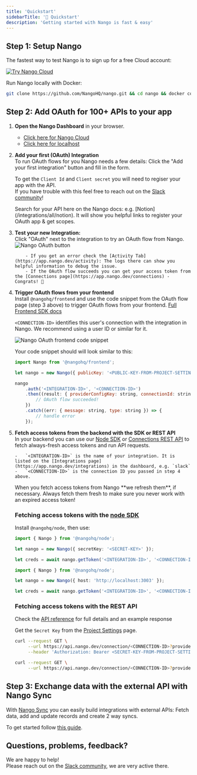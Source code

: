 ```yaml
---
title: 'Quickstart'
sidebarTitle: '🚀 Quickstart'
description: 'Getting started with Nango is fast & easy'
---
```


## Step 1: Setup Nango

<Tabs>
<Tab title="Nango Cloud">

The fastest way to test Nango is to sign up for a free Cloud account:

[![Try Nango Cloud](/images/nango-deploy-button.svg)](https://app.nango.dev/signup)

</Tab>

<Tab title="Localhost">

Run Nango locally with Docker:

```bash
git clone https://github.com/NangoHQ/nango.git && cd nango && docker compose up
```

</Tab>

</Tabs>

## Step 2: Add OAuth for 100+ APIs to your app

1.  **Open the Nango Dashboard** in your browser.

    -   [Click here for Nango Cloud](https://app.nango.dev/integrations)
    -   [Click here for localhost](http://localhost:3003/integrations)

2.  **Add your first (OAuth) Integration**  
    To run OAuth flows for you Nango needs a few details: Click the "Add your first integration" button and fill in the form.

    To get the `Client Id` and `Client secret` you will need to regiser your app with the API.  
    If you have trouble with this feel free to reach out on the [Slack community](https://www.nango.dev/slack)!

    <Tip>
        Search for your API here on the Nango docs: e.g. [Notion](/integrations/all/notion). It will show you helpful links to register your OAuth app & get
        scopes.
    </Tip>

3.  **Test your new Integration:**  
    Click "OAuth" next to the integration to try an OAuth flow from Nango.
    ![Nango OAuth button](/images/quickstart/nango-oauth-button.png)

            - If you get an error check the [Activity Tab](https://app.nango.dev/activity): The logs there can show you helpful information to debug the issue.
            - If the OAuth flow succeeds you can get your access token from the [Connections page](https://app.nango.dev/connections) - Congrats! 🎉

4.  **Trigger OAuth flows from your frontend**  
    Install `@nangohq/frontend` and use the code snippet from the OAuth flow page (step 3 above) to trigger OAuth flows from your frontend. [Full Frontend SDK docs](/sdks/frontend)

    `<CONNECTION-ID>` identifies this user's connection with the integration in Nango. We recommend using a user ID or similar for it.

    ![Nango OAuth frontend code snippet](/images/quickstart/nango-frontend-snippet.png)

    Your code snippet should will look similar to this:

    ```js
    import Nango from '@nangohq/frontend';

    let nango = new Nango({ publicKey: '<PUBLIC-KEY-FROM-PROJECT-SETTINGS>' });

    nango
        .auth('<INTEGRATION-ID>', '<CONNECTION-ID>')
        .then((result: { providerConfigKey: string, connectionId: string }) => {
            // OAuth flow succeeded!
        })
        .catch((err: { message: string, type: string }) => {
            // handle error
        });
    ```

5.  **Fetch access tokens from the backend with the SDK or REST API**  
     In your backend you can use our [Node SDK](/sdks/node) or [Connections REST API](/api-reference/connection/get) to fetch always-fresh access tokens and run API requests.

        -   `<INTEGRATION-ID>` is the name of your integration. It is listed on the [Integrations page](https://app.nango.dev/integrations) in the dashboard, e.g. `slack`
        -   `<CONNECTION-ID>` is the connection ID you passed in step 4 above.

    <Tip>
        When you fetch access tokens from Nango **we refresh them**, if necessary. Always fetch them fresh to make sure you never work with an expired access
        token!
    </Tip>

    ### Fetching access tokens with the [node SDK](/sdks/node)

    Install `@nangohq/node`, then use:

    <Tabs>

    <Tab title="Nango Cloud">

    ```ts
    import { Nango } from '@nangohq/node';

    let nango = new Nango({ secretKey: '<SECRET-KEY>' });

    let creds = await nango.getToken('<INTEGRATION-ID>', '<CONNECTION-ID>');
    ```

    </Tab>

    <Tab title="Localhost">

    ```ts
    import { Nango } from '@nangohq/node';

    let nango = new Nango({ host: 'http://localhost:3003' });

    let creds = await nango.getToken('<INTEGRATION-ID>', '<CONNECTION-ID>');
    ```

    </Tab>

    </Tabs>

    ### Fetching access tokens with the REST API

    Check the [API reference](/api-reference/connection/get) for full details and an example response

    <Tabs>

    <Tab title="Nango Cloud">

    Get the `Secret Key` from the [Project Settings](https://app.nango.dev/project-settings) page.

    ```bash
    curl --request GET \
         --url https://api.nango.dev/connection/<CONNECTION-ID>?provider_config_key=<INTEGRATION-ID> \
         --header 'Authorization: Bearer <SECRET-KEY-FROM-PROJECT-SETTINGS>'
    ```

    </Tab>

    <Tab title="Localhost">

    ```bash
    curl --request GET \
         --url https://api.nango.dev/connection/<CONNECTION-ID>?provider_config_key=<INTEGRATION-ID> \
    ```

    </Tab>

    </Tabs>

## Step 3: Exchange data with the external API with Nango Sync

With [Nango Sync](/nango-sync) you can easily build integrations with external APIs: Fetch data, add and update records and create 2 way syncs.

To get started follow [this guide](/nango-sync/guides/sync).

## Questions, problems, feedback?

We are happy to help!  
Please reach out on the [Slack community](https://nango.dev/slack), we are very active there.
